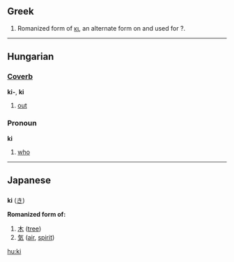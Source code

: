 ==Greek==

#Romanized form of [[κι]], an alternate form on and used for ?.

----

==Hungarian==
===[[Coverb]]===
'''ki-''', '''ki'''

# [[out]]

===Pronoun===
'''ki'''

# [[who]]

----
==Japanese==

=== {{Romaji}} ===

'''ki''' ([[き]])

'''Romanized form of:'''

# [[木]] ([[tree]])
# [[気]] ([[air]], [[spirit]])


[[hu:ki]]